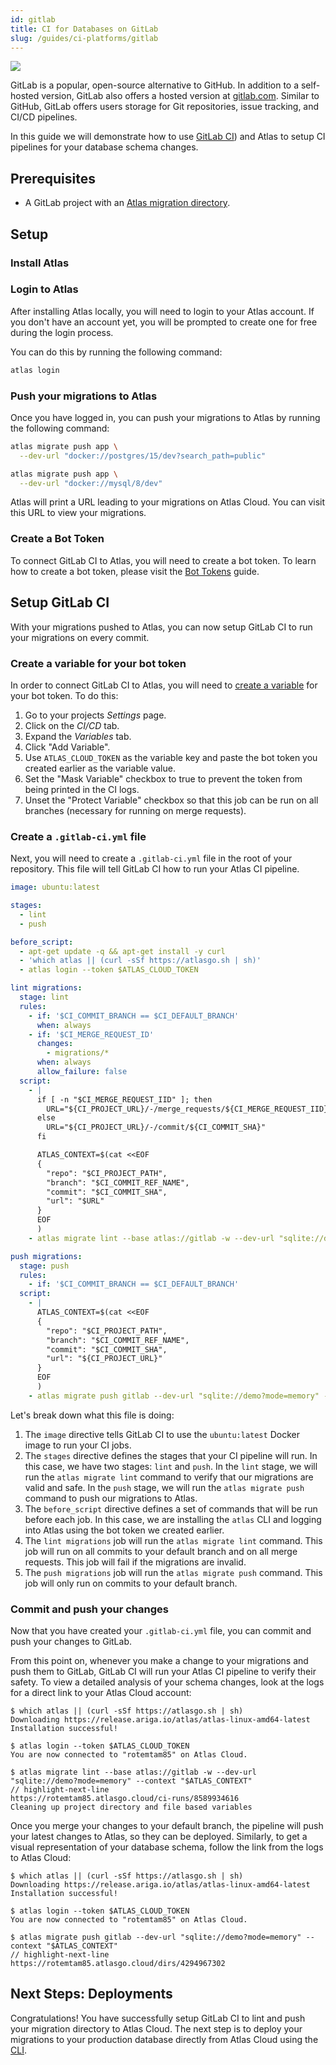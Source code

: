 ```yaml
---
id: gitlab
title: CI for Databases on GitLab
slug: /guides/ci-platforms/gitlab
---
```



![](https://atlasgo.io/uploads/gitlab/gitlab-ci-edited.png)

GitLab is a popular, open-source alternative to GitHub.  In addition to a self-hosted version,
GitLab also offers a hosted version at [gitlab.com](https://gitlab.com). Similar to GitHub, GitLab offers
users storage for Git repositories, issue tracking, and CI/CD pipelines.

In this guide we will demonstrate how to use [GitLab CI](https://docs.gitlab.com/ee/ci/)) and Atlas to setup CI
pipelines for your database schema changes.

## Prerequisites

- A GitLab project with an [Atlas migration directory](/versioned/intro).

## Setup

### Install Atlas

<InstallationInstructions />

### Login to Atlas

After installing Atlas locally, you will need to login to your Atlas account.  If you don't have an account yet,
you will be prompted to create one for free during the login process.

You can do this by running the following command:

```bash
atlas login
```

### Push your migrations to Atlas

Once you have logged in, you can push your migrations to Atlas by running the following command:

<Tabs>
<TabItem value="postgres" label="PostgreSQL">

```bash
atlas migrate push app \
  --dev-url "docker://postgres/15/dev?search_path=public"
```

</TabItem>
<TabItem value="mysql" label="MySQL">

```bash
atlas migrate push app \
  --dev-url "docker://mysql/8/dev"
```

</TabItem>
</Tabs>

Atlas will print a URL leading to your migrations on Atlas Cloud.  You can visit this URL to view your migrations.

### Create a Bot Token

To connect GitLab CI to Atlas, you will need to create a bot token.  To learn how to create a bot token, please
visit the [Bot Tokens](/cloud/bots) guide.

## Setup GitLab CI

With your migrations pushed to Atlas, you can now setup GitLab CI to run your migrations on every commit.

### Create a variable for your bot token

In order to connect GitLab CI to Atlas, you will need to [create a variable](https://docs.gitlab.com/ee/ci/variables/#for-a-project)
for your bot token.  To do this:
1. Go to your projects *Settings* page.
2. Click on the *CI/CD* tab.
3. Expand the *Variables* tab.
4. Click "Add Variable".
5. Use `ATLAS_CLOUD_TOKEN` as the variable key and paste the bot token you created earlier as the variable value.
6. Set the "Mask Variable" checkbox to true to prevent the token from being printed in the CI logs.
7. Unset the "Protect Variable" checkbox so that this job can be run on all branches (necessary for running on merge requests).

### Create a `.gitlab-ci.yml` file

Next, you will need to create a `.gitlab-ci.yml` file in the root of your repository.  This file will tell GitLab CI
how to run your Atlas CI pipeline.

```yaml
image: ubuntu:latest

stages:
  - lint
  - push

before_script:
  - apt-get update -q && apt-get install -y curl
  - 'which atlas || (curl -sSf https://atlasgo.sh | sh)'
  - atlas login --token $ATLAS_CLOUD_TOKEN

lint migrations:
  stage: lint
  rules:
    - if: '$CI_COMMIT_BRANCH == $CI_DEFAULT_BRANCH'
      when: always
    - if: '$CI_MERGE_REQUEST_ID'
      changes:
        - migrations/*
      when: always
      allow_failure: false
  script:
    - |
      if [ -n "$CI_MERGE_REQUEST_IID" ]; then
        URL="${CI_PROJECT_URL}/-/merge_requests/${CI_MERGE_REQUEST_IID}"
      else
        URL="${CI_PROJECT_URL}/-/commit/${CI_COMMIT_SHA}"
      fi

      ATLAS_CONTEXT=$(cat <<EOF
      {
        "repo": "$CI_PROJECT_PATH",
        "branch": "$CI_COMMIT_REF_NAME",
        "commit": "$CI_COMMIT_SHA",
        "url": "$URL"
      }
      EOF
      )
    - atlas migrate lint --base atlas://gitlab -w --dev-url "sqlite://demo?mode=memory" --context "$ATLAS_CONTEXT"

push migrations:
  stage: push
  rules:
    - if: '$CI_COMMIT_BRANCH == $CI_DEFAULT_BRANCH'
  script:
    - |
      ATLAS_CONTEXT=$(cat <<EOF
      {
        "repo": "$CI_PROJECT_PATH",
        "branch": "$CI_COMMIT_REF_NAME",
        "commit": "$CI_COMMIT_SHA",
        "url": "${CI_PROJECT_URL}"
      }
      EOF
      )
    - atlas migrate push gitlab --dev-url "sqlite://demo?mode=memory" --context "$ATLAS_CONTEXT"
```

Let's break down what this file is doing:
1. The `image` directive tells GitLab CI to use the `ubuntu:latest` Docker image to run your CI jobs.
2. The `stages` directive defines the stages that your CI pipeline will run.  In this case, we have two stages:
   `lint` and `push`. In the `lint` stage, we will run the `atlas migrate lint` command to verify that our migrations
   are valid and safe. In the `push` stage, we will run the `atlas migrate push` command to push our migrations to Atlas.
3. The `before_script` directive defines a set of commands that will be run before each job.  In this case, we are
   installing the `atlas` CLI and logging into Atlas using the bot token we created earlier.
4. The `lint migrations` job will run the `atlas migrate lint` command.  This job will run on all commits to your default
   branch and on all merge requests.  This job will fail if the migrations are invalid.
5. The `push migrations` job will run the `atlas migrate push` command.  This job will only run on commits to your default
    branch.

### Commit and push your changes

Now that you have created your `.gitlab-ci.yml` file, you can commit and push your changes to GitLab.

From this point on, whenever you make a change to your migrations and push them to GitLab, GitLab CI will run your
Atlas CI pipeline to verify their safety. To view a detailed analysis of your schema changes, look at the logs for
a direct link to your Atlas Cloud account:
```text
$ which atlas || (curl -sSf https://atlasgo.sh | sh)
Downloading https://release.ariga.io/atlas/atlas-linux-amd64-latest
Installation successful!

$ atlas login --token $ATLAS_CLOUD_TOKEN
You are now connected to "rotemtam85" on Atlas Cloud.

$ atlas migrate lint --base atlas://gitlab -w --dev-url "sqlite://demo?mode=memory" --context "$ATLAS_CONTEXT"
// highlight-next-line
https://rotemtam85.atlasgo.cloud/ci-runs/8589934616
Cleaning up project directory and file based variables
```

Once you merge your changes to your default branch, the pipeline will
push your latest changes to Atlas, so they can be deployed. Similarly, to get a visual
representation of your database schema, follow the link from the logs to Atlas Cloud:

```text
$ which atlas || (curl -sSf https://atlasgo.sh | sh)
Downloading https://release.ariga.io/atlas/atlas-linux-amd64-latest
Installation successful!

$ atlas login --token $ATLAS_CLOUD_TOKEN
You are now connected to "rotemtam85" on Atlas Cloud.

$ atlas migrate push gitlab --dev-url "sqlite://demo?mode=memory" --context "$ATLAS_CONTEXT"
// highlight-next-line
https://rotemtam85.atlasgo.cloud/dirs/4294967302
```

## Next Steps: Deployments

Congratulations! You have successfully setup GitLab CI to lint and push your migration
directory to Atlas Cloud. The next step is to deploy your migrations to your production database
directly from Atlas Cloud using the [CLI](/guides/deploying/from-cloud).
